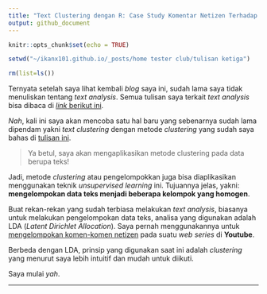 ```yaml
---
title: "Text Clustering dengan R: Case Study Komentar Netizen Terhadap Produk Susu Oat"
output: github_document
---
```


```r
knitr::opts_chunk$set(echo = TRUE)

setwd("~/ikanx101.github.io/_posts/home tester club/tulisan ketiga")

rm(list=ls())
```

Ternyata setelah saya lihat kembali _blog_ saya ini, sudah lama saya tidak menuliskan tentang _text analysis_. Semua tulisan saya terkait _text analysis_ bisa dibaca di [_link_ berikut ini](https://ikanx101.com/tags/#text-analysis).

_Nah_, kali ini saya akan mencoba satu hal baru yang sebenarnya sudah lama dipendam yakni _text clustering_ dengan metode _clustering_ yang sudah saya bahas di [tulisan ini](https://ikanx101.com/blog/clustering-R/).

> Ya betul, saya akan mengaplikasikan metode clustering pada data berupa teks!

Jadi, metode _clustering_ atau pengelompokkan juga bisa diaplikasikan menggunakan teknik _unsupervised learning_ ini. Tujuannya jelas, yakni: __mengelompokan data teks menjadi beberapa kelompok yang homogen__.

Buat rekan-rekan yang sudah terbiasa melakukan _text analysis_, biasanya untuk melakukan pengelompokan data teks, analisa yang digunakan adalah LDA (_Latent Dirichlet Allocation_). Saya pernah menggunakannya untuk [mengelompokan komen-komen netizen](https://ikanx101.com/blog/blog-posting-sunyi/) pada suatu _web series_ di __Youtube__.

Berbeda dengan LDA, prinsip yang digunakan saat ini adalah _clustering_ yang menurut saya lebih intuitif dan mudah untuk diikuti.

Saya mulai _yah_.

---










